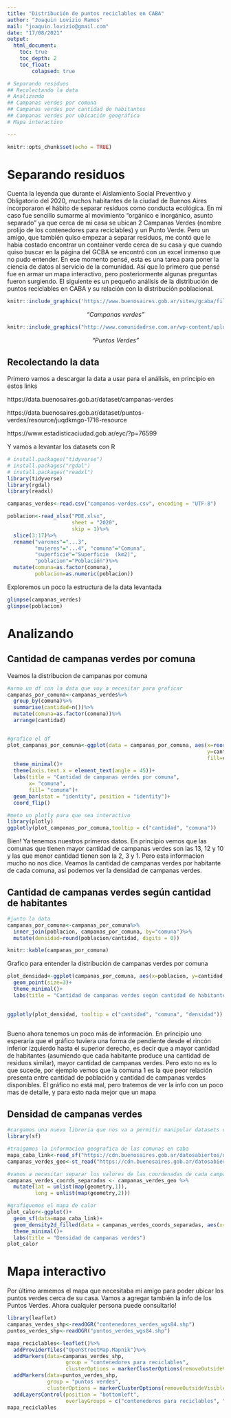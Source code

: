 ```yaml
---
title: "Distribución de puntos reciclables en CABA"
author: "Joaquin Lovizio Ramos"
mail: "joaquin.lovizio@gmail.com"
date: "17/08/2021"
output: 
  html_document:
    toc: true
    toc_depth: 2
    toc_float:
        colapsed: true

# Separando residuos
## Recolectando la data
# Analizando
## Campanas verdes por comuna
## Campanas verdes por cantidad de habitantes
## Campanas verdes por ubicación geográfica
# Mapa interactivo

---
```


```r
knitr::opts_chunk$set(echo = TRUE)
```

# Separando residuos

Cuenta la leyenda que durante el Aislamiento Social Preventivo y Obligatorio del 2020, muchos habitantes de la ciudad de Buenos Aires incorporaron el hábito de separar residuos como conducta ecológica. En mi caso fue sencillo sumarme al movimiento "orgánico e inorgánico, asunto separado" ya que cerca de mi casa se ubican 2 Campanas Verdes (nombre prolijo de los contenedores para reciclables) y un Punto Verde. Pero un amigo, que también quiso empezar a separar residuos, me contó que le había costado encontrar un container verde cerca de su casa y que cuando quiso buscar en la página del GCBA se encontró con un excel inmenso que no pudo entender. En ese momento pensé, esta es una tarea para poner la ciencia de datos al servicio de la comunidad. Así que lo primero que pensé fue en armar un mapa interactivo, pero posteriormente algunas preguntas fueron surgiendo. 
El siguiente es un pequeño análisis de la distribución de puntos reciclables en CABA y su relación con la distribución poblacional. 

```r
knitr::include_graphics('https://www.buenosaires.gob.ar/sites/gcaba/files/styles/interna_noticia/public/field/image/08072020-retoque_8219.jpg?itok=yMTf4fBn')

```
<center>
_"Campanas verdes"_

</center>
```r
knitr::include_graphics("http://www.comunidadrse.com.ar/wp-content/uploads/2018/01/img_6213.jpg")
```
<center>
_"Puntos Verdes"_

</center>

## Recolectando la data

Primero vamos a descargar la data a usar para el análisis, en principio en estos links

https://data.buenosaires.gob.ar/dataset/campanas-verdes

https://data.buenosaires.gob.ar/dataset/puntos-verdes/resource/juqdkmgo-1716-resource

https://www.estadisticaciudad.gob.ar/eyc/?p=76599

Y vamos a levantar los datasets con R 


```r
# install.packages("tidyverse")
# install.packages("rgdal")
# install.packages("readxl")
library(tidyverse)
library(rgdal)
library(readxl)

campanas_verdes<-read.csv("campanas-verdes.csv", encoding = "UTF-8")

poblacion<-read_xlsx("PDE.xlsx", 
                     sheet = "2020", 
                     skip = 1)%>%
  slice(3:17)%>%
  rename("varones"="...3", 
         "mujeres"="...4", "comuna"="Comuna", 
         "superficie"="Superficie  (km2)", 
         "poblacion"="Población")%>%
  mutate(comuna=as.factor(comuna), 
         poblacion=as.numeric(poblacion))

```

Exploremos un poco la estructura de la data levantada

```r
glimpse(campanas_verdes)
glimpse(poblacion)
```



# Analizando

## Cantidad de campanas verdes por comuna

Veamos la distribucion de campanas por comuna 

```r
#armo un df con la data que voy a necesitar para graficar
campanas_por_comuna<-campanas_verdes%>%
  group_by(comuna)%>%
  summarise(cantidad=n())%>%
  mutate(comuna=as.factor(comuna))%>%
  arrange(cantidad)


#grafico el df
plot_campanas_por_comuna<-ggplot(data = campanas_por_comuna, aes(x=reorder(comuna, cantidad),
                                                                 y=cantidad,
                                                                 fill=comuna))+
  theme_minimal()+
  theme(axis.text.x = element_text(angle = 45))+
  labs(title = "Cantidad de campanas verdes por comuna",
       x= "comuna",
       fill= "comuna")+
  geom_bar(stat = "identity", position = "identity")+
  coord_flip()

#meto un plotly para que sea interactivo
library(plotly)
ggplotly(plot_campanas_por_comuna,tooltip = c("cantidad", "comuna"))
```

Bien! Ya tenemos nuestros primeros datos. En principio vemos que las comunas que tienen mayor cantidad de campanas verdes son las 13, 12 y 10 y las que menor cantidad tienen son la 2, 3 y 1. Pero esta informacion mucho no nos dice. Veamos la cantidad de campanas verdes por habitante de cada comuna, así podemos ver la densidad de campanas verdes. 


## Cantidad de campanas verdes según cantidad de habitantes

```r
#junto la data
campanas_por_comuna<-campanas_por_comuna%>%
  inner_join(poblacion, campanas_por_comuna, by="comuna")%>%
  mutate(densidad=round(poblacion/cantidad, digits = 0))

```

```r

knitr::kable(campanas_por_comuna)

```

Grafico para entender la distribución de campanas verdes por comuna 
```r

plot_densidad<-ggplot(campanas_por_comuna, aes(x=poblacion, y=cantidad, color=comuna, lab1=densidad))+
  geom_point(size=3)+
  theme_minimal()+
  labs(title = "Cantidad de campanas verdes según cantidad de habitantes")
  

ggplotly(plot_densidad, tooltip = c("cantidad", "comuna", "densidad"))
            
```

Bueno ahora tenemos un poco más de información. En principio uno esperaría que el gráfico tuviera una forma de pendiente desde el rincón inferior izquierdo hasta el superior derecho, es decir que a mayor cantidad de habitantes (asumiendo que cada habitante produce una cantidad de residuos similar), mayor cantidad de campanas verdes. Pero esto no es lo que sucede, por ejemplo vemos que la comuna 1 es la que peor relación presenta entre cantidad de población y cantidad de campanas verdes disponibles. 
El gráfico no está mal, pero tratemos de ver la info con un poco mas de detalle, y para esto nada mejor que un mapa

## Densidad de campanas verdes


```r
#cargamos una nueva libreria que nos va a permitir manipular datasets con info geográfica
library(sf)

#traigamos la informacion geografica de las comunas en caba
mapa_caba_link<-read_sf("https://cdn.buenosaires.gob.ar/datosabiertos/datasets/perimetro/perimetro.geojson")
campanas_verdes_geo<-st_read("https://cdn.buenosaires.gob.ar/datosabiertos/datasets/subsecretaria-de-higiene-urbana/campanas-verdes/campanas-verdes.geojson")

#vamos a necesitar separar los valores de las coordenadas de cada campana
campanas_verdes_coords_separadas <- campanas_verdes_geo %>%
  mutate(lat = unlist(map(geometry,1)),
         long = unlist(map(geometry,2)))

#grafiquemos el mapa de calor
plot_calor<-ggplot()+
  geom_sf(data=mapa_caba_link)+
  geom_density2d_filled(data = campanas_verdes_coords_separadas, aes(x=lat, y=long), alpha=0.5)+
  theme_minimal()+
  labs(title = "Densidad de campanas verdes")
plot_calor


```


# Mapa interactivo

Por último armemos el mapa que necesitaba mi amigo para poder ubicar los puntos verdes cerca de su casa. Vamos a agregar también la info de los Puntos Verdes. Ahora cualquier persona puede consultarlo!

```r

library(leaflet)
campanas_verdes_shp<-readOGR("contenedores_verdes_wgs84.shp")
puntos_verdes_shp<-readOGR("puntos_verdes_wgs84.shp")

mapa_reciclables<-leaflet()%>%
  addProviderTiles("OpenStreetMap.Mapnik")%>%
  addMarkers(data=campanas_verdes_shp,
                   group = "contenedores para reciclables",
                   clusterOptions = markerClusterOptions(removeOutsideVisibleBounds = F))%>%
  addMarkers(data=puntos_verdes_shp, 
             group = "puntos verdes",
             clusterOptions = markerClusterOptions(removeOutsideVisibleBounds = F))%>%
  addLayersControl(position = "bottomleft",
                   overlayGroups = c("contenedores para reciclables", "puntos verdes"))
mapa_reciclables

```

